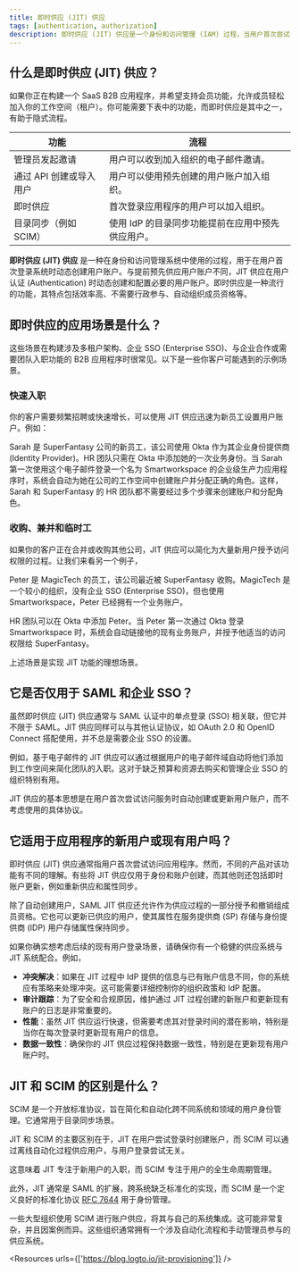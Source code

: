 ```yaml
---
title: 即时供应 (JIT) 供应
tags: [authentication, authorization]
description: 即时供应 (JIT) 供应是一个身份和访问管理 (IAM) 过程，当用户首次尝试访问系统或应用程序时，用户账户动态自动创建。此方法有助于简化入职流程，并确保仅在需要时创建用户账户，从而降低管理开销并提高安全性。
---
```


## 什么是即时供应 (JIT) 供应？

如果你正在构建一个 SaaS B2B 应用程序，并希望支持会员功能，允许成员轻松加入你的工作空间（租户）。你可能需要下表中的功能，而即时供应是其中之一，有助于隐式流程。

| 功能 | 流程 |
| --- | --- |
| 管理员发起邀请 | 用户可以收到加入组织的电子邮件邀请。 |
| 通过 API 创建或导入用户 | 用户可以使用预先创建的用户账户加入组织。 |
| 即时供应 | 首次登录应用程序的用户可以加入组织。 |
| 目录同步（例如 SCIM） | 使用 IdP 的目录同步功能提前在应用中预先供应用户。 |

**即时供应 (JIT) 供应** 是一种在身份和访问管理系统中使用的过程，用于在用户首次登录系统时动态创建用户账户。与提前预先供应用户账户不同，JIT 供应在用户认证 (Authentication) 时动态创建和配置必要的用户账户。即时供应是一种流行的功能，其特点包括效率高、不需要行政参与、自动组织成员资格等。

## 即时供应的应用场景是什么？

这些场景在构建涉及多租户架构、企业 SSO (Enterprise SSO)、与企业合作或需要团队入职功能的 B2B 应用程序时很常见。以下是一些你客户可能遇到的示例场景。

### 快速入职

你的客户需要频繁招聘或快速增长，可以使用 JIT 供应迅速为新员工设置用户账户。例如：

Sarah 是 SuperFantasy 公司的新员工，该公司使用 Okta 作为其企业身份提供商 (Identity Provider)。HR 团队只需在 Okta 中添加她的一次业务身份。当 Sarah 第一次使用这个电子邮件登录一个名为 Smartworkspace 的企业级生产力应用程序时，系统会自动为她在公司的工作空间中创建账户并分配正确的角色。这样，Sarah 和 SuperFantasy 的 HR 团队都不需要经过多个步骤来创建账户和分配角色。

### 收购、兼并和临时工

如果你的客户正在合并或收购其他公司，JIT 供应可以简化为大量新用户授予访问权限的过程。让我们来看另一个例子，

Peter 是 MagicTech 的员工，该公司最近被 SuperFantasy 收购。MagicTech 是一个较小的组织，没有企业 SSO (Enterprise SSO)，但也使用 Smartworkspace，Peter 已经拥有一个业务账户。

HR 团队可以在 Okta 中添加 Peter。当 Peter 第一次通过 Okta 登录 Smartworkspace 时，系统会自动链接他的现有业务账户，并授予他适当的访问权限给 SuperFantasy。

上述场景是实现 JIT 功能的理想场景。

## 它是否仅用于 SAML 和企业 SSO？

虽然即时供应 (JIT) 供应通常与 SAML 认证中的单点登录 (SSO) 相关联，但它并不限于 SAML。JIT 供应同样可以与其他认证协议，如 OAuth 2.0 和 OpenID Connect 搭配使用，并不总是需要企业 SSO 的设置。

例如，基于电子邮件的 JIT 供应可以通过根据用户的电子邮件域自动将他们添加到工作空间来简化团队的入职。这对于缺乏预算和资源去购买和管理企业 SSO 的组织特别有用。

JIT 供应的基本思想是在用户首次尝试访问服务时自动创建或更新用户账户，而不考虑使用的具体协议。

## 它适用于应用程序的新用户或现有用户吗？

即时供应 (JIT) 供应通常指用户首次尝试访问应用程序。然而，不同的产品对该功能有不同的理解。有些将 JIT 供应仅用于身份和账户创建，而其他则还包括即时账户更新，例如重新供应和属性同步。

除了自动创建用户，SAML JIT 供应还允许作为供应过程的一部分授予和撤销组成员资格。它也可以更新已供应的用户，使其属性在服务提供商 (SP) 存储与身份提供商 (IDP) 用户存储属性保持同步。

如果你确实想考虑后续的现有用户登录场景，请确保你有一个稳健的供应系统与 JIT 系统配合。例如，

- **冲突解决**：如果在 JIT 过程中 IdP 提供的信息与已有账户信息不同，你的系统应有策略来处理冲突。这可能需要详细控制你的组织政策和 IdP 配置。
- **审计跟踪**：为了安全和合规原因，维护通过 JIT 过程创建的新账户和更新现有账户的日志是非常重要的。
- **性能**：虽然 JIT 供应运行快速，但需要考虑其对登录时间的潜在影响，特别是当你在每次登录时更新现有用户的信息。
- **数据一致性**：确保你的 JIT 供应过程保持数据一致性，特别是在更新现有用户账户时。

## JIT 和 SCIM 的区别是什么？

SCIM 是一个开放标准协议，旨在简化和自动化跨不同系统和领域的用户身份管理。它通常用于目录同步场景。

JIT 和 SCIM 的主要区别在于，JIT 在用户尝试登录时创建账户，而 SCIM 可以通过离线自动化过程供应用户，与用户登录尝试无关。

这意味着 JIT 专注于新用户的入职，而 SCIM 专注于用户的全生命周期管理。

此外，JIT 通常是 SAML 的扩展，跨系统缺乏标准化的实现，而 SCIM 是一个定义良好的标准化协议 [RFC 7644](https://datatracker.ietf.org/doc/html/rfc7644) 用于身份管理。

一些大型组织使用 SCIM 进行账户供应，将其与自己的系统集成。这可能非常复杂，并且因案例而异。这些组织通常拥有一个涉及自动化流程和手动管理员参与的供应系统。

<Resources urls={['https://blog.logto.io/jit-provisioning']} />
